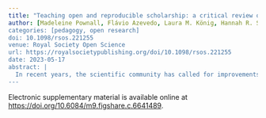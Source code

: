 ```yaml
---
title: "Teaching open and reproducible scholarship: a critical review of the evidence base for current pedagogical methods and their outcomes"
author: [Madeleine Pownall, Flávio Azevedo, Laura M. König, Hannah R. Slack, Thomas Rhys Evans, Zoe Flack, Sandra Grinschgl, Mahmoud M. Elsherif, Katie A. Gilligan-Lee, Catia M. F. de Oliveira, Biljana Gjoneska, Tamara Kalandadze, Katherine Button, Sarah Ashcroft-Jones, Jenny Terry, Nihan Albayrak-Aydemir, Filip Děchtěrenko, Shilaan Alzahawi, Bradley J. Baker, Merle-Marie Pittelkow, Lydia Riedl, Kathleen Schmidt, Charlotte R. Pennington, John J. Shaw, Timo Lüke, Matthew C. Makel, Helena Hartmann, Mirela Zaneva, Daniel Walker, Steven Verheyen, Daniel Cox, Jennifer Mattschey, Tom Gallagher-Mitchell, Peter Branney, Yanna Weisberg, Kamil Izydorczak, Ali H. Al-Hoorie, Ann-Marie Creaven, Suzanne L. K. Stewart, Kai Krautter, Karen Matvienko-Sikar, Samuel J. Westwood, Patrícia Arriaga, Meng Liu, Myriam A. Baum, Tobias Wingen, Robert M. Ross, Aoife O'Mahony, Agata Bochynska, Michelle Jamieson, Myrthe Vel Tromp, Siu Kit Yeung, Martin R. Vasilev, Amélie Gourdon-Kanhukamwe, Leticia Micheli, Markus Konkol, David Moreau, James Bartlett, Kait Clark, Gwen Brekelmans, Theofilos Gkinopoulos, Samantha L. Tyler, Jan Philipp Röer, Zlatomira G. Ilchovska, Christopher R. Madan, Olly Robertson, Bethan J. Iley, Samuel Guay, Martina Sladekova, Shanu Sadhwani, FORRT]
categories: [pedagogy, open research]
doi: 10.1098/rsos.221255
venue: Royal Society Open Science
url: https://royalsocietypublishing.org/doi/10.1098/rsos.221255
date: 2023-05-17
abstract: |
  In recent years, the scientific community has called for improvements in the credibility, robustness and reproducibility of research, characterized by increased interest and promotion of open and transparent research practices. While progress has been positive, there is a lack of consideration about how this approach can be embedded into undergraduate and postgraduate research training. Specifically, a critical overview of the literature which investigates how integrating open and reproducible science may influence student outcomes is needed. In this paper, we provide the first critical review of literature surrounding the integration of open and reproducible scholarship into teaching and learning and its associated outcomes in students. Our review highlighted how embedding open and reproducible scholarship appears to be associated with (i) students' scientific literacies (i.e. students’ understanding of open research, consumption of science and the development of transferable skills); (ii) student engagement (i.e. motivation and engagement with learning, collaboration and engagement in open research) and (iii) students' attitudes towards science (i.e. trust in science and confidence in research findings). However, our review also identified a need for more robust and rigorous methods within pedagogical research, including more interventional and experimental evaluations of teaching practice. We discuss implications for teaching and learning scholarship.
---
```


Electronic supplementary material is available online at <https://doi.org/10.6084/m9.figshare.c.6641489>.